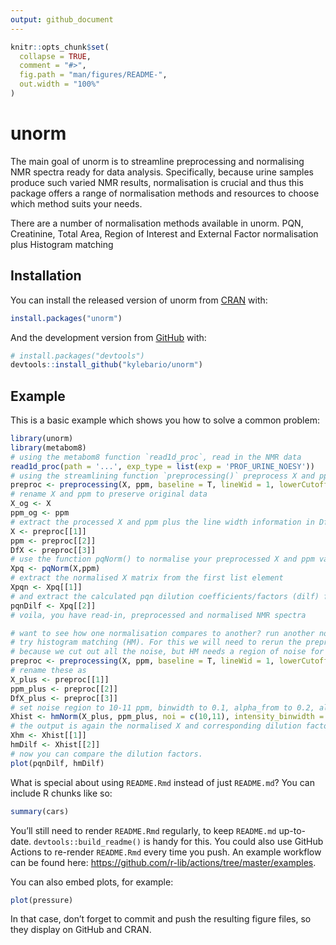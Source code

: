 ```yaml
---
output: github_document
---
```


<!-- README.md is generated from README.Rmd. Please edit that file -->

```r
knitr::opts_chunk$set(
  collapse = TRUE,
  comment = "#>",
  fig.path = "man/figures/README-",
  out.width = "100%"
)
```

# unorm

<!-- badges: start -->
<!-- badges: end -->

The main goal of unorm is to streamline preprocessing and normalising NMR spectra ready for data analysis. Specifically, because urine samples produce such varied NMR results, normalisation is crucial and thus this package offers a range of normalisation methods and resources to choose which method suits your needs.

There are a number of normalisation methods available in unorm. PQN, Creatinine, Total Area, Region of Interest and External Factor normalisation plus Histogram matching

## Installation

You can install the released version of unorm from [CRAN](https://CRAN.R-project.org) with:

``` r
install.packages("unorm")
```

And the development version from [GitHub](https://github.com/) with:

``` r
# install.packages("devtools")
devtools::install_github("kylebario/unorm")
```
## Example

This is a basic example which shows you how to solve a common problem:

```r
library(unorm)
library(metabom8)
# using the metabom8 function `read1d_proc`, read in the NMR data
read1d_proc(path = '...', exp_type = list(exp = 'PROF_URINE_NOESY'))
# using the streamlining function `preprocessing()` preprocess X and ppm
preproc <- preprocessing(X, ppm, baseline = T, lineWid = 1, lowerCutoff = 0.5, waterCutoff = c(4.5,5), ureaCutoff = c(5.6,6), upperCutoff = 9.5)
# rename X and ppm to preserve original data
X_og <- X
ppm_og <- ppm
# extract the processed X and ppm plus the line width information in DfX
X <- preproc[[1]]
ppm <- preproc[[2]]
DfX <- preproc[[3]]
# use the function pqNorm() to normalise your preprocessed X and ppm variable
Xpq <- pqNorm(X,ppm)
# extract the normalised X matrix from the first list element
Xpqn <- Xpq[[1]]
# and extract the calculated pqn dilution coefficients/factors (dilf) from the second list element
pqnDilf <- Xpq[[2]]
# voila, you have read-in, preprocessed and normalised NMR spectra

# want to see how one normalisation compares to another? run another normalisation on the processed data and compare dilfs
# try histogram matching (HM). For this we will need to rerun the preprocessing 
# because we cut out all the noise, but HM needs a region of noise for calculation
preproc <- preprocessing(X, ppm, baseline = T, lineWid = 1, lowerCutoff = 0.5, waterCutoff = c(4.5,5), ureaCutoff = c(5.6,6), upperCutoff = 11)
# rename these as 
X_plus <- preproc[[1]]
ppm_plus <- preproc[[2]]
DfX_plus <- preproc[[3]]
# set noise region to 10-11 ppm, binwidth to 0.1, alpha_from to 0.2, alpha_to to 2 and alpha_n to 181. we don't want to use the median so set that to False 
Xhist <- hmNorm(X_plus, ppm_plus, noi = c(10,11), intensity_binwidth = 0.1, alpha_from = 0.2, alpha_to = 2, alpha_n = 181, use_median = F)
# the output is again the normalised X and corresponding dilution factors so extract the from the list Xhist
Xhm <- Xhist[[1]]
hmDilf <- Xhist[[2]]
# now you can compare the dilution factors.
plot(pqnDilf, hmDilf)
```

What is special about using `README.Rmd` instead of just `README.md`? You can include R chunks like so:

```r
summary(cars)
```

You'll still need to render `README.Rmd` regularly, to keep `README.md` up-to-date. `devtools::build_readme()` is handy for this. You could also use GitHub Actions to re-render `README.Rmd` every time you push. An example workflow can be found here: <https://github.com/r-lib/actions/tree/master/examples>.

You can also embed plots, for example:

```r
plot(pressure)
```

In that case, don't forget to commit and push the resulting figure files, so they display on GitHub and CRAN.

